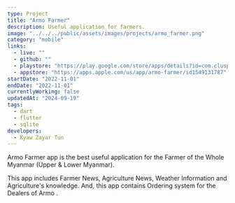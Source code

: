---
type: Project
title: "Armo Farmer"
description: Useful application for farmers.
image: "../../../public/assets/images/projects/armo_farmer.png"
category: "mobile"
links:
  - live: ""
  - github: ""
  - playstore: "https://play.google.com/store/apps/details?id=com.cluspedia.armo"
  - appstore: "https://apps.apple.com/us/app/armo-farmer/id1549131787"
startDate: "2022-11-01"
endDate: "2022-11-01"
currentlyWorking: false
updatedAt: "2024-09-19"
tags:
  - dart
  - flutter
  - sqlite
developers:
  - Kyaw Zayar Tun
---

Armo Farmer app is the best useful application for the Farmer of the Whole Myanmar (Upper & Lower Myanmar).

This app includes Farmer News, Agriculture News, Weather Information and Agriculture's knowledge.
And, this app contains Ordering system for the Dealers of Armo .
